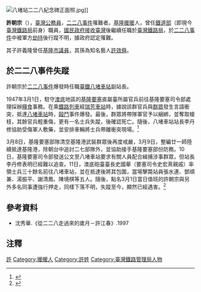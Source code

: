 
[[File:八堵站二二八紀念碑正面照.jpg|thumb]]]]

'''許朝宗'''（{{bd|?||1947年|3月11日}}），[[臺灣|臺灣]][[公務員|公務員]]，[[二二八事件|二二八事件]]罹難者。[[基隆|基隆]][[暖暖區|暖暖]]人，曾任[[臺灣總督府交通局鐵道部|鐵道部]]（即現今[[臺灣鐵路局|臺灣鐵路局]]前身）職員，[[國民政府接收臺灣|國民政府接收臺灣]]後繼續任職於[[臺灣鐵路局|臺灣鐵路局]]，於[[二二八事件|二二八事件]]中被軍方[[劫持|劫持]]後行蹤不明，據政府認定罹難。

其子許義隆曾任[[基隆市議員|基隆市議員]]，其孫為知名藝人[[許效舜|許效舜]]。

== 於二二八事件失蹤 ==
許朝宗於[[二二八事件|二二八事件]]爆發時任職[[臺鐵|臺鐵]][[八堵車站|八堵車站]]副站長。

1947年3月1日，駐守[[澳底|澳底]]地區的[[基隆要塞|基隆要塞]]直屬臺所屬官兵前往基隆要塞司令部處理採辦[[糧食|糧食]]事務。在乘[[鐵路列車|鐵路列車]]經[[瑞芳車站|瑞芳車站]]時，據說該群官兵與[[群眾|群眾]]發生言語衝突，抵達[[八堵車站|八堵車站]]時，[[暴力|毆鬥]]事件爆發。最後，群眾將帶隊軍官予以綑綁，並奪取槍枝，其餘官兵輕重傷，更有一名士兵失蹤，後確認死亡。隨後，八堵車站站長李丹修協助受傷軍人敷藥，並安排車輛將士兵帶離衝突現場。<ref name=":1">{{Cite book|title=八堵車站替補人員文件|last=|first=|publisher=[[國立臺灣歷史博物館|國立臺灣歷史博物館]]|year=|isbn=|location=2016|pages=}}</ref>

3月8日，基隆要塞部隊清空基隆港武裝群眾後再度戒嚴，3月9日，整編廿一師陸續抵達基隆港，除朝台中追討二七部隊外，並協助接手基隆要塞部份防務。10日，基隆要塞司令部發送公文至八堵車站要求有關人員配合緝捕涉事群眾，但站長李丹修表明已經難以追查。11日，澳底砲臺臺長史國華（要塞司令史宏熹親戚）率領士兵三十餘名前往八堵車站，並在抵達後將其包圍，當場擊斃站員張水連、鄧順兼、湯振平、謝清鳳、陳境棋等五人。隨後，點名3月1日當日值班的許朝宗與另外多名同事遭強行押走，同樣下落不明，失蹤至今，顯然已經遇害。<ref>{{Cite web |url=http://www.twcenter.org.tw/publications/a02_2_a_f/a02_02_228_01/a02_02_228_02 |title=吳三連台灣史料基金會 /出版刊物 /口述歷史系列 /系列（A）：二二八系列 /基隆雨港二二八（基隆地區） |access-date=2019-06-12 |archive-date=2020-02-03 |archive-url=https://web.archive.org/web/20200203215033/http://www.twcenter.org.tw/publications/a02_2_a_f/a02_02_228_01/a02_02_228_02 |dead-url=no }}</ref>

== 參考資料 ==
* 沈秀華.《從二二八走過來的歲月－許江春》.1997

==注釋==
{{reflist}}

[[Category:二二八事件受難者|許]]
[[Category:暖暖人|Category:暖暖人]]
[[Category:許姓|Category:許姓]]
[[Category:臺灣鐵路管理局人物|Category:臺灣鐵路管理局人物]]